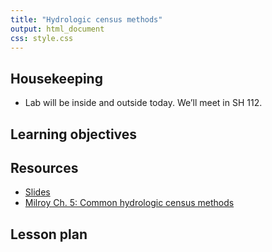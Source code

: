 ```yaml
---
title: "Hydrologic census methods"
output: html_document
css: style.css
---
```

## Housekeeping

* Lab will be inside and outside today. We'll meet in SH 112.

## Learning objectives

## Resources

* [Slides](https://docs.google.com/presentation/d/1sIrZL6Fxyqdylbri1dLfOKgNj2d8rXkOy3nWjZVp8kQ)
* [Milroy Ch. 5: Common hydrologic census methods](https://mrne392.github.io/lesson-plans/readings/Milroy_Ch5.pdf)

## Lesson plan
